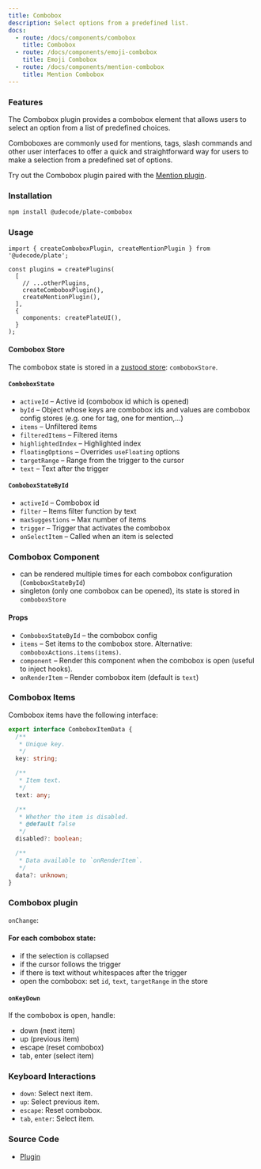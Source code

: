 ```yaml
---
title: Combobox
description: Select options from a predefined list.
docs:
  - route: /docs/components/combobox
    title: Combobox
  - route: /docs/components/emoji-combobox
    title: Emoji Combobox
  - route: /docs/components/mention-combobox
    title: Mention Combobox
---
```


### Features

The Combobox plugin provides a combobox element that allows users to select an option from a list of predefined choices.

Comboboxes are commonly used for mentions, tags, slash commands
and other user interfaces to offer a quick and straightforward way for users to make a selection from a predefined set of options.

Try out the Combobox plugin paired with the [Mention plugin](/docs/mention).

### Installation

```bash
npm install @udecode/plate-combobox
```

### Usage

```tsx
import { createComboboxPlugin, createMentionPlugin } from '@udecode/plate';

const plugins = createPlugins(
  [
    // ...otherPlugins,
    createComboboxPlugin(),
    createMentionPlugin(),
  ],
  {
    components: createPlateUI(),
  }
);
```

#### Combobox Store

The combobox state is stored in a [zustood store](https://github.com/udecode/zustood): `comboboxStore`.

#### `ComboboxState`

- `activeId` – Active id (combobox id which is opened)
- `byId` – Object whose keys are combobox ids and values are combobox config stores (e.g. one for tag, one for mention,...)
- `items` – Unfiltered items
- `filteredItems` – Filtered items
- `highlightedIndex` – Highlighted index
- `floatingOptions` – Overrides `useFloating` options
- `targetRange` – Range from the trigger to the cursor
- `text` – Text after the trigger

#### `ComboboxStateById`

- `activeId` – Combobox id
- `filter` – Items filter function by text
- `maxSuggestions` – Max number of items
- `trigger` – Trigger that activates the combobox
- `onSelectItem` – Called when an item is selected

### Combobox Component

- can be rendered multiple times for each combobox configuration (`ComboboxStateById`)
- singleton (only one combobox can be opened), its state is stored in `comboboxStore`

#### Props

- `ComboboxStateById` – the combobox config
- `items` – Set items to the combobox store. Alternative: `comboboxActions.items(items)`.
- `component` – Render this component when the combobox is open (useful to inject hooks).
- `onRenderItem` – Render combobox item (default is `text`)

### Combobox Items

Combobox items have the following interface:

```ts
export interface ComboboxItemData {
  /**
   * Unique key.
   */
  key: string;

  /**
   * Item text.
   */
  text: any;

  /**
   * Whether the item is disabled.
   * @default false
   */
  disabled?: boolean;

  /**
   * Data available to `onRenderItem`.
   */
  data?: unknown;
}
```

### Combobox plugin

`onChange`:

#### For each combobox state:

- if the selection is collapsed
- if the cursor follows the trigger
- if there is text without whitespaces after the trigger
- open the combobox: set `id`, `text`, `targetRange` in the store

#### `onKeyDown`

If the combobox is open, handle:

- down (next item)
- up (previous item)
- escape (reset combobox)
- tab, enter (select item)

### Keyboard Interactions

- `down`: Select next item.
- `up`: Select previous item.
- `escape`: Reset combobox.
- `tab`, `enter`: Select item.

### Source Code

- [Plugin](https://github.com/udecode/plate/blob/main/packages/ui/combobox/src/createComboboxPlugin.ts)
